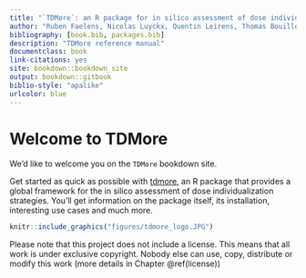 ```yaml
--- 
title: "`TDMore`: an R package for in silico assessment of dose individualization strategies"
author: "Ruben Faelens, Nicolas Luyckx, Quentin Leirens, Thomas Bouillon"
bibliography: [book.bib, packages.bib]
description: "TDMore reference manual"
documentclass: book
link-citations: yes
site: bookdown::bookdown_site
output: bookdown::gitbook
biblio-style: "apalike"
urlcolor: blue
---
```


# Welcome to TDMore {-}

We'd like to welcome you on the `TDMore` bookdown site.

Get started as quick as possible with [tdmore](https://github.com/tdmore-dev/tdmore), an R package that provides a global framework for the in silico assessment of dose individualization strategies. You'll get information on the package itself, its installation, interesting use cases and much more.

```r
knitr::include_graphics("figures/tdmore_logo.JPG")
```

Please note that this project does not include a license. This means that all work is under exclusive copyright. Nobody else can use, copy, distribute or modify this work (more details in Chapter \@ref(license))
